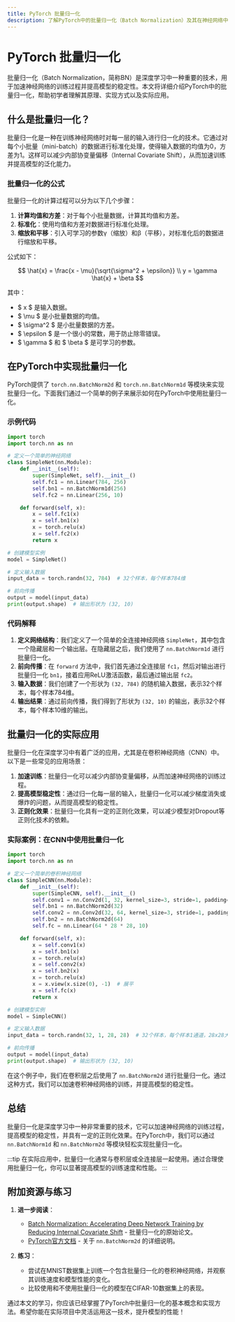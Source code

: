 ```yaml
---
title: PyTorch 批量归一化
description: 了解PyTorch中的批量归一化（Batch Normalization）及其在神经网络中的应用。本文将从基础概念入手，逐步讲解其原理、实现方式以及实际应用场景。
---
```


# PyTorch 批量归一化

批量归一化（Batch Normalization，简称BN）是深度学习中一种重要的技术，用于加速神经网络的训练过程并提高模型的稳定性。本文将详细介绍PyTorch中的批量归一化，帮助初学者理解其原理、实现方式以及实际应用。

## 什么是批量归一化？

批量归一化是一种在训练神经网络时对每一层的输入进行归一化的技术。它通过对每个小批量（mini-batch）的数据进行标准化处理，使得输入数据的均值为0，方差为1。这样可以减少内部协变量偏移（Internal Covariate Shift），从而加速训练并提高模型的泛化能力。

### 批量归一化的公式

批量归一化的计算过程可以分为以下几个步骤：

1. **计算均值和方差**：对于每个小批量数据，计算其均值和方差。
2. **标准化**：使用均值和方差对数据进行标准化处理。
3. **缩放和平移**：引入可学习的参数γ（缩放）和β（平移），对标准化后的数据进行缩放和平移。

公式如下：

$$
\hat{x} = \frac{x - \mu}{\sqrt{\sigma^2 + \epsilon}} \\
y = \gamma \hat{x} + \beta
$$

其中：
- $ x $ 是输入数据。
- $ \mu $ 是小批量数据的均值。
- $ \sigma^2 $ 是小批量数据的方差。
- $ \epsilon $ 是一个很小的常数，用于防止除零错误。
- $ \gamma $ 和 $ \beta $ 是可学习的参数。

## 在PyTorch中实现批量归一化

PyTorch提供了 `torch.nn.BatchNorm2d` 和 `torch.nn.BatchNorm1d` 等模块来实现批量归一化。下面我们通过一个简单的例子来展示如何在PyTorch中使用批量归一化。

### 示例代码

```python
import torch
import torch.nn as nn

# 定义一个简单的神经网络
class SimpleNet(nn.Module):
    def __init__(self):
        super(SimpleNet, self).__init__()
        self.fc1 = nn.Linear(784, 256)
        self.bn1 = nn.BatchNorm1d(256)
        self.fc2 = nn.Linear(256, 10)

    def forward(self, x):
        x = self.fc1(x)
        x = self.bn1(x)
        x = torch.relu(x)
        x = self.fc2(x)
        return x

# 创建模型实例
model = SimpleNet()

# 定义输入数据
input_data = torch.randn(32, 784)  # 32个样本，每个样本784维

# 前向传播
output = model(input_data)
print(output.shape)  # 输出形状为 (32, 10)
```

### 代码解释

1. **定义网络结构**：我们定义了一个简单的全连接神经网络 `SimpleNet`，其中包含一个隐藏层和一个输出层。在隐藏层之后，我们使用了 `nn.BatchNorm1d` 进行批量归一化。
2. **前向传播**：在 `forward` 方法中，我们首先通过全连接层 `fc1`，然后对输出进行批量归一化 `bn1`，接着应用ReLU激活函数，最后通过输出层 `fc2`。
3. **输入数据**：我们创建了一个形状为 `(32, 784)` 的随机输入数据，表示32个样本，每个样本784维。
4. **输出结果**：通过前向传播，我们得到了形状为 `(32, 10)` 的输出，表示32个样本，每个样本10维的输出。

## 批量归一化的实际应用

批量归一化在深度学习中有着广泛的应用，尤其是在卷积神经网络（CNN）中。以下是一些常见的应用场景：

1. **加速训练**：批量归一化可以减少内部协变量偏移，从而加速神经网络的训练过程。
2. **提高模型稳定性**：通过归一化每一层的输入，批量归一化可以减少梯度消失或爆炸的问题，从而提高模型的稳定性。
3. **正则化效果**：批量归一化具有一定的正则化效果，可以减少模型对Dropout等正则化技术的依赖。

### 实际案例：在CNN中使用批量归一化

```python
import torch
import torch.nn as nn

# 定义一个简单的卷积神经网络
class SimpleCNN(nn.Module):
    def __init__(self):
        super(SimpleCNN, self).__init__()
        self.conv1 = nn.Conv2d(1, 32, kernel_size=3, stride=1, padding=1)
        self.bn1 = nn.BatchNorm2d(32)
        self.conv2 = nn.Conv2d(32, 64, kernel_size=3, stride=1, padding=1)
        self.bn2 = nn.BatchNorm2d(64)
        self.fc = nn.Linear(64 * 28 * 28, 10)

    def forward(self, x):
        x = self.conv1(x)
        x = self.bn1(x)
        x = torch.relu(x)
        x = self.conv2(x)
        x = self.bn2(x)
        x = torch.relu(x)
        x = x.view(x.size(0), -1)  # 展平
        x = self.fc(x)
        return x

# 创建模型实例
model = SimpleCNN()

# 定义输入数据
input_data = torch.randn(32, 1, 28, 28)  # 32个样本，每个样本1通道，28x28大小

# 前向传播
output = model(input_data)
print(output.shape)  # 输出形状为 (32, 10)
```

在这个例子中，我们在卷积层之后使用了 `nn.BatchNorm2d` 进行批量归一化。通过这种方式，我们可以加速卷积神经网络的训练，并提高模型的稳定性。

## 总结

批量归一化是深度学习中一种非常重要的技术，它可以加速神经网络的训练过程，提高模型的稳定性，并具有一定的正则化效果。在PyTorch中，我们可以通过 `nn.BatchNorm1d` 和 `nn.BatchNorm2d` 等模块轻松实现批量归一化。

:::tip
在实际应用中，批量归一化通常与卷积层或全连接层一起使用。通过合理使用批量归一化，你可以显著提高模型的训练速度和性能。
:::

## 附加资源与练习

1. **进一步阅读**：
   - [Batch Normalization: Accelerating Deep Network Training by Reducing Internal Covariate Shift](https://arxiv.org/abs/1502.03167) - 批量归一化的原始论文。
   - [PyTorch官方文档](https://pytorch.org/docs/stable/nn.html#batchnorm2d) - 关于 `nn.BatchNorm2d` 的详细说明。

2. **练习**：
   - 尝试在MNIST数据集上训练一个包含批量归一化的卷积神经网络，并观察其训练速度和模型性能的变化。
   - 比较使用和不使用批量归一化的模型在CIFAR-10数据集上的表现。

通过本文的学习，你应该已经掌握了PyTorch中批量归一化的基本概念和实现方法。希望你能在实际项目中灵活运用这一技术，提升模型的性能！